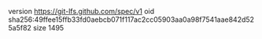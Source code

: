version https://git-lfs.github.com/spec/v1
oid sha256:49ffee15ffb33fd0aebcb071f117ac2cc05903aa0a98f7541aae842d525a5f82
size 1495
